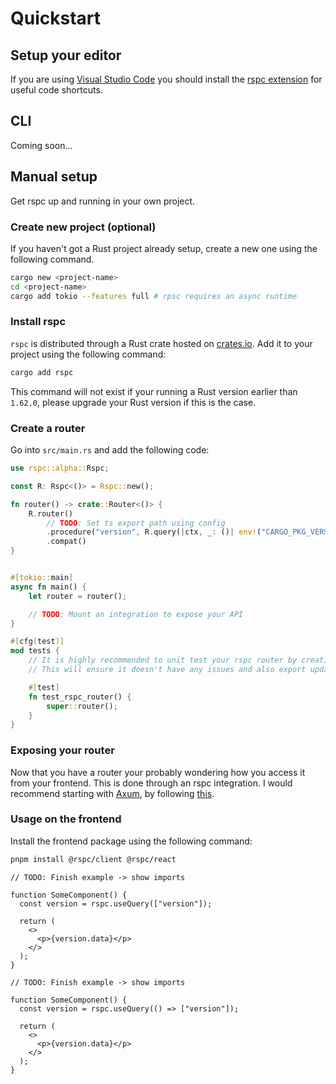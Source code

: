 
# Quickstart

## Setup your editor

If you are using [Visual Studio Code](https://code.visualstudio.com) you should install the [rspc extension](https://marketplace.visualstudio.com/items?itemName=oscartbeaumont.rspc-vscode) for useful code shortcuts.

## CLI

Coming soon...

## Manual setup

Get rspc up and running in your own project.

<Steps>

### Create new project (optional)

If you haven't got a Rust project already setup, create a new one using the following command.

```bash
cargo new <project-name>
cd <project-name>
cargo add tokio --features full # rpsc requires an async runtime
```

### Install rspc

`rspc` is distributed through a Rust crate hosted on [crates.io](https://crates.io/crates/rspc). Add it to your project using the following command:

```bash
cargo add rspc
```

This command will not exist if your running a Rust version earlier than `1.62.0`, please upgrade your Rust version if this is the case.

### Create a router

Go into `src/main.rs` and add the following code:

```rs copy filename="src/main.rs"
use rspc::alpha::Rspc;

const R: Rspc<()> = Rspc::new();

fn router() -> crate::Router<()> {
    R.router()
        // TODO: Set ts export path using config
        .procedure("version", R.query(|ctx, _: ()| env!("CARGO_PKG_VERSION")))
        .compat()
}


#[tokio::main]
async fn main() {
    let router = router();

    // TODO: Mount an integration to expose your API
}

#[cfg(test)]
mod tests {
    // It is highly recommended to unit test your rspc router by creating it
    // This will ensure it doesn't have any issues and also export updated Typescript types.

    #[test]
    fn test_rspc_router() {
        super::router();
    }
}
```

### Exposing your router

Now that you have a router your probably wondering how you access it from your frontend. This is done through an rspc integration. I would recommend starting with [Axum](https://github.com/tokio-rs/axum), by following [this](/integrations/axum).

### Usage on the frontend

Install the frontend package using the following command:

<Interpolate>

```bash
pnpm install @rspc/client @rspc/react
```

</Interpolate>

<IfFramework framework="react">

```tsx copy filename="src/MyComponent.tsx"
// TODO: Finish example -> show imports

function SomeComponent() {
  const version = rspc.useQuery(["version"]);

  return (
    <>
      <p>{version.data}</p>
    </>
  );
}
```

</IfFramework>

<IfFramework framework="solid">

```tsx copy filename="src/MyComponent.tsx"
// TODO: Finish example -> show imports

function SomeComponent() {
  const version = rspc.useQuery(() => ["version"]);

  return (
    <>
      <p>{version.data}</p>
    </>
  );
}
```

</IfFramework>

</Steps>
